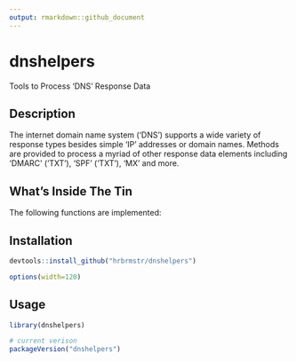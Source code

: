 ```yaml
---
output: rmarkdown::github_document
---
```


# dnshelpers

Tools to Process 'DNS' Response Data

## Description

The internet domain name system ('DNS') supports a wide variety of response types besides simple 'IP' addresses or domain names. Methods are provided to process a myriad of other response data elements including 'DMARC' ('TXT'), 'SPF' ('TXT'), 'MX' and more.

## What's Inside The Tin

The following functions are implemented:

## Installation

```r
devtools::install_github("hrbrmstr/dnshelpers")
```

```r
options(width=120)
```

## Usage

```r
library(dnshelpers)

# current verison
packageVersion("dnshelpers")

```

